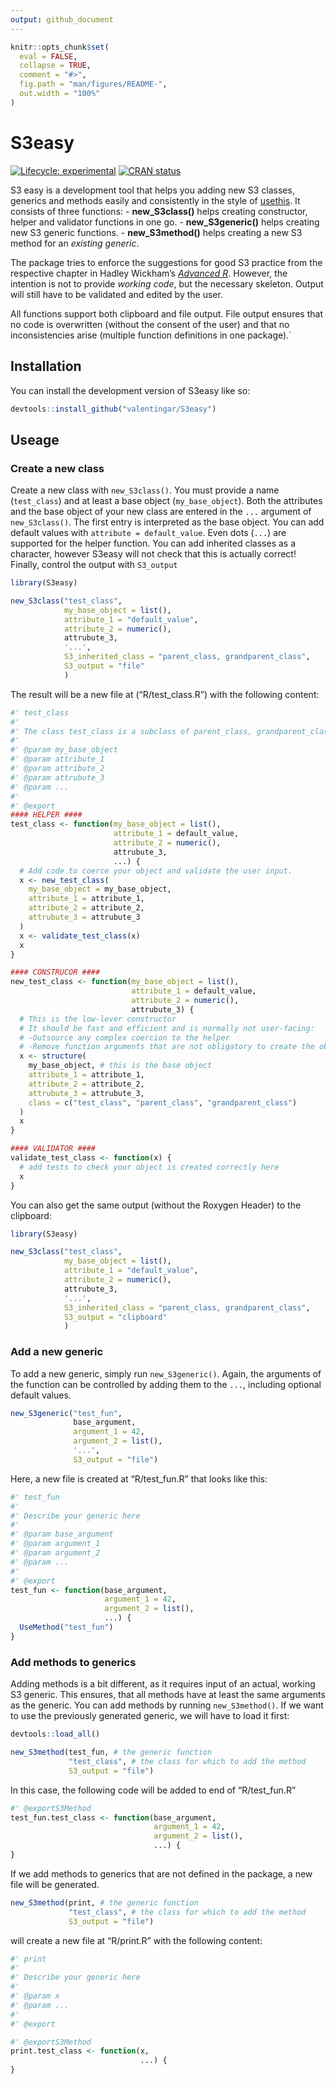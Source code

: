 ```yaml
---
output: github_document
---
```


<!-- README.md is generated from README.Rmd. Please edit that file -->

```r
knitr::opts_chunk$set(
  eval = FALSE,
  collapse = TRUE,
  comment = "#>",
  fig.path = "man/figures/README-",
  out.width = "100%"
)
```

# S3easy

<!-- badges: start -->
[![Lifecycle: experimental](https://img.shields.io/badge/lifecycle-experimental-orange.svg)](https://lifecycle.r-lib.org/articles/stages.html#experimental)
[![CRAN status](https://www.r-pkg.org/badges/version/S3easy)](https://CRAN.R-project.org/package=S3easy)
<!-- badges: end -->

S3 easy is a development tool that helps you adding new S3 classes, generics and
methods easily and consistently in the style of [usethis](https://usethis.r-lib.org/index.html). It consists of three functions:
- **new_S3class()** helps creating constructor, helper and validator functions in one go.
- **new_S3generic()** helps creating new S3 generic functions.
- **new_S3method()** helps creating a new S3 method for an *existing generic*.

The package tries to enforce the suggestions for good S3 practice from the 
respective chapter in Hadley Wickham's [*Advanced R*](https://adv-r.hadley.nz/index.html).
However, the intention is not to provide *working code*, but the necessary skeleton.
Output will still have to be validated and edited by the user.

All functions support both clipboard and file output. File output ensures that 
no code is overwritten (without the consent of the user) and that no inconsistencies
arise (multiple function definitions in one package).´


## Installation

You can install the development version of S3easy like so:

```r
devtools::install_github("valentingar/S3easy")
```

## Useage

### Create a new class
Create a new class with `new_S3class()`. You must provide a name (`test_class`) and 
at least a base object (`my_base_object`). Both the attributes and the base object of your new class are entered in the `...` argument of `new_S3class()`. The first entry is interpreted as the base object. You can add default values with `attribute = default_value`.
Even dots (`...`) are supported for the helper function. You can add inherited classes as a character, however S3easy will not check that this is actually correct! Finally, control the output with `S3_output`
```r
library(S3easy)

new_S3class("test_class",
            my_base_object = list(),
            attribute_1 = "default_value",
            attribute_2 = numeric(),
            attrubute_3,
            '...',
            S3_inherited_class = "parent_class, grandparent_class",
            S3_output = "file"
            )

```

The result will be a new file at ("R/test_class.R") with the following content:

```r
#' test_class
#'
#' The class test_class is a subclass of parent_class, grandparent_class and represents...
#'
#' @param my_base_object
#' @param attribute_1
#' @param attribute_2
#' @param attrubute_3
#' @param ...
#'
#' @export
#### HELPER ####
test_class <- function(my_base_object = list(),
                       attribute_1 = default_value,
                       attribute_2 = numeric(),
                       attrubute_3,
                       ...) {
  # Add code to coerce your object and validate the user input.
  x <- new_test_class(
    my_base_object = my_base_object,
    attribute_1 = attribute_1,
    attribute_2 = attribute_2,
    attrubute_3 = attrubute_3
  )
  x <- validate_test_class(x)
  x
}

#### CONSTRUCOR ####
new_test_class <- function(my_base_object = list(),
                           attribute_1 = default_value,
                           attribute_2 = numeric(),
                           attrubute_3) {
  # This is the low-lever constructor
  # It should be fast and efficient and is normally not user-facing:
  # -Outsource any complex coercion to the helper
  # -Remove function arguments that are not obligatory to create the object
  x <- structure(
    my_base_object, # this is the base object
    attribute_1 = attribute_1,
    attribute_2 = attribute_2,
    attrubute_3 = attrubute_3,
    class = c("test_class", "parent_class", "grandparent_class")
  )
  x
}

#### VALIDATOR ####
validate_test_class <- function(x) {
  # add tests to check your object is created correctly here
  x
}

```

You can also get the same output (without the Roxygen Header) to the clipboard:

```r
library(S3easy)

new_S3class("test_class",
            my_base_object = list(),
            attribute_1 = "default_value",
            attribute_2 = numeric(),
            attrubute_3,
            '...',
            S3_inherited_class = "parent_class, grandparent_class",
            S3_output = "clipboard"
            )

```

### Add a new generic

To add a new generic, simply run `new_S3generic()`. Again, the arguments of the 
function can be controlled by adding them to the `...`, including optional default values.

```r
new_S3generic("test_fun",
              base_argument,
              argument_1 = 42, 
              argument_2 = list(),
              '...',
              S3_output = "file")

```

Here, a new file is created at "R/test_fun.R" that looks like this:
```r
#' test_fun
#'
#' Describe your generic here
#'
#' @param base_argument
#' @param argument_1
#' @param argument_2
#' @param ...
#'
#' @export
test_fun <- function(base_argument,
                     argument_1 = 42,
                     argument_2 = list(),
                     ...) {
  UseMethod("test_fun")
}

```

### Add methods to generics
Adding methods is a bit different, as it requires input of an actual, working S3 generic. 
This ensures, that all methods have at least the same arguments as the generic.
You can add methods by running `new_S3method()`. If we want to use the previously generated generic, we will have to load it first:
```r
devtools::load_all()

new_S3method(test_fun, # the generic function
             "test_class", # the class for which to add the method
             S3_output = "file")
```

In this case, the following code will be added to end of "R/test_fun.R"
```r

#' @exportS3Method
test_fun.test_class <- function(base_argument,
                                argument_1 = 42,
                                argument_2 = list(),
                                ...) {
}
```

If we add methods to generics that are not defined in the package, a new file will be
generated. 
```r

new_S3method(print, # the generic function
             "test_class", # the class for which to add the method
             S3_output = "file")
```

will create a new file at "R/print.R" with the following content:
```r
#' print
#'
#' Describe your generic here
#'
#' @param x
#' @param ...
#'
#' @export

#' @exportS3Method
print.test_class <- function(x,
                             ...) {
}

```




